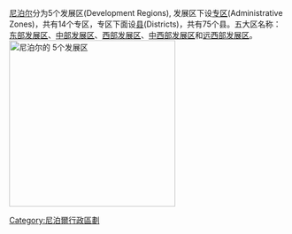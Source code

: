 
[[尼泊尔|尼泊尔]]分为5个发展区(Development Regions), 发展区下设[[专区|专区]](Administrative Zones)，共有14个专区，专区下面设[[县|县]](Districts)，共有75个县。五大区名称：[[东部发展区|东部发展区]]、[[中部发展区|中部发展区]]、[[西部发展区|西部发展区]]、[[中西部发展区|中西部发展区]]和[[远西部发展区|远西部发展区]]。
[[Image:Nepal development regions.png|right|thumb|300px|尼泊尔的
5个发展区]]



{{尼泊尔行政区划}}

{{Nepal-geo-stub}}
[[Category:尼泊爾行政區劃|Category:尼泊爾行政區劃]]